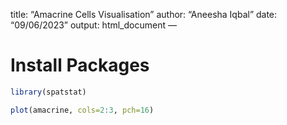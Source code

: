 title: "Amacrine Cells Visualisation"
author: "Aneesha Iqbal"
date: "09/06/2023"
output: html_document
---

# Install Packages
```r
library(spatstat)
```


```r
plot(amacrine, cols=2:3, pch=16)
```






